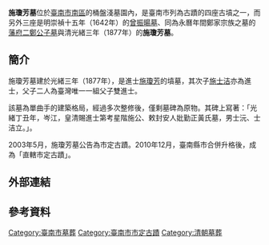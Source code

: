 {{NoteTA
|1=zh:施士洁;zh-hant:施士洁}}
{{tw monument
|name=施瓊芳墓
|formername=
|image=施瓊芳墓.JPG
|imagename=
|othername=
|formalname=
|level=直轄市定古蹟
|class=古墓
|time={{QIN}}光緒三年<BR>（1877年）{{r|文}}
|location={{TWN}}臺南市南區桶盤淺墓園<BR>（臺南市中華南路上有路標）
|open=全天
|cost=免費
|website=
}}
'''施瓊芳墓'''位於[[臺南市|臺南市]][[南區_(臺南市)|南區]]的桶盤淺墓園內，是臺南市列為古蹟的四座古墳之一，而另外三座是明崇禎十五年（1642年）的[[曾振暘墓|曾振暘墓]]、同為永曆年間鄭家宗族之墓的[[藩府二鄭公子墓|藩府二鄭公子墓]]與清光緒三年（1877年）的'''施瓊芳墓'''。

== 簡介 ==
施瓊芳墓建於光緒三年（1877年），是進士[[施瓊芳|施瓊芳]]的墳墓，其次子[[施士洁|施士洁]]亦為進士，父子二人為臺灣唯一一組父子雙進士{{r|陳}}。

該墓為單曲手的建築格局，經過多次整修後，僅剩墓碑為原物。其碑上寫著：「光緒丁丑年，岑江，皇清賜進士第考星階施公、敕封安人妣勤正黃氏墓，男士沅、士洁立。」{{r|陳}}。

2003年5月，施瓊芳墓公告為市定古蹟。2010年12月，臺南縣市合併升格後，成為「直轄市定古蹟」。
== 外部連結 ==

== 參考資料 ==
{{reflist|refs=
<ref name="陳">{{cite book|author=陳仕賢 |title=《台灣的古墓》 |publisher=遠足文化 |location=臺北縣新店市 |isbn=978-986-6731-01-3 |pages=143頁 |date=2007年10月}}</ref>
<ref name="文">{{cite web |url=https://nchdb.boch.gov.tw/assets/advanceSearch/monument/20030513000011 |title=施瓊芳墓 |publisher=文化部文化資產局 |date= |accessdate= |archive-date=2019-05-02 |archive-url=https://web.archive.org/web/20190502063514/https://nchdb.boch.gov.tw/assets/advanceSearch/monument/20030513000011 |dead-url=no }}</ref>
}}
{{臺南市古蹟}}
{{台灣直轄市定古蹟}}

[[Category:臺南市墓葬|Category:臺南市墓葬]]
[[Category:臺南市市定古蹟|Category:臺南市市定古蹟]]
[[Category:清朝墓葬|Category:清朝墓葬]]